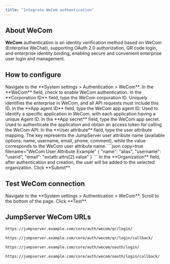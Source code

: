 ```yaml
---
title: "Integrate WeCom authentication"
---
```


## About WeCom

**WeCom** authentication is an identity verification method based on WeCom (Enterprise WeChat), supporting OAuth 2.0 authorization, QR code login, and enterprise identity binding, enabling secure and convenient enterprise user login and management.

## How to configure
<Steps>

<Step>
<Nav name="system-settings" />
</Step>

<Step>
Navigate to the **System settings > Authentication > WeCom**.
</Step>

<Step>
In the **WeCom** field, check to enable WeCom authentication.
</Step>

<Step>
In the **Corporation ID** field, type the WeCom corporation ID. Uniquely identifies the enterprise in WeCom, and all API requests must include this ID.
</Step>

<Step>
In the **App agent ID** field, type the WeCom app agent ID. Used to identify a specific application in WeCom, with each application having a unique Agent ID.
</Step>

<Step>
In the **App secret** field, type the WeCom app secret. Used to authenticate the application and obtain an access token for calling the WeCom API.
</Step>

<Step>
In the **User attribute** field, type the user attribute mapping. The key represents the JumpServer user attribute name (available options: name, username, email, phone, comment), while the value corresponds to the WeCom user attribute name.
```json copy=true filename="WeCom User Attribute Example"
{
  "name": "alias",
  "username": "userid",
  "email": "extattr.attrs[2].value"
}
```
</Step>

<Step>
In the **Organization** field, after authentication and creation, the user will be added to the selected organization.
</Step>

<Step>
Click **Submit**.
</Step>

</Steps>

## Test WeCom connection
<Steps>

<Step>
<Nav name="system-settings" />
</Step>

<Step>
Navigate to the **System settings > Authentication > WeCom**.
</Step>

<Step>
Scroll to the bottom of the page.
</Step>

<Step>
Click **Test**.
</Step>

</Steps>

## JumpServer WeCom URLs

```md filename="QR Login URL"
https://jumpserver.example.com/core/auth/wecom/qr/login/
```

```md filename="QR Login Success Callback URL"
https://jumpserver.example.com/core/auth/wecom/qr/login/callback/
```

```md filename="OAuth Login URL"
https://jumpserver.example.com/core/auth/wecom/oauth/login/
```

```md filename="OAuth Login Success Callback URL"
https://jumpserver.example.com/core/auth/wecom/oauth/login/callback/
```